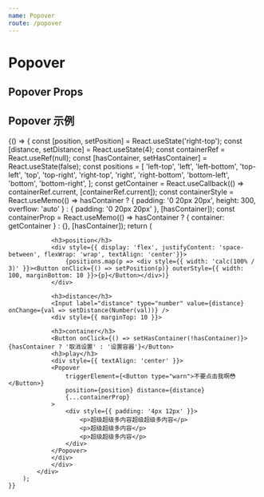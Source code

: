 ```yaml
---
name: Popover
route: /popover
---
```



# Popover

## Popover Props

<Props of={Popover} />

## Popover 示例
<Playground>
    {() => {
        const [position, setPosition] = React.useState('right-top');
        const [distance, setDistance] = React.useState(4);
        const containerRef = React.useRef(null);
        const [hasContainer, setHasContainer] = React.useState(false);
        const positions = [
            'left-top',
            'left',
            'left-bottom',
            'top-left',
            'top',
            'top-right',
            'right-top',
            'right',
            'right-bottom',
            'bottom-left',
            'bottom',
            'bottom-right',
        ];
        const getContainer = React.useCallback(() => containerRef.current, [containerRef.current]);
        const containerStyle = React.useMemo(() => hasContainer ? { padding: '0 20px 20px', height: 300, overflow: 'auto' } : { padding: '0 20px 20px' }, [hasContainer]);
        const containerProp = React.useMemo(() => hasContainer ? { container: getContainer } : {}, [hasContainer]);
        return (
            <div style={containerStyle} ref={containerRef}>
                
                <h3>position</h3>
                <div style={{ display: 'flex', justifyContent: 'space-between', flexWrap: 'wrap', textAlign: 'center'}}>
                    {positions.map(p => <div style={{ width: 'calc(100% / 3)' }}><Button onClick={() => setPosition(p)} outerStyle={{ width: 100, marginBottom: 10 }}>{p}</Button></div>)}
                </div>
                
                <h3>distance</h3>
                <Input label="distance" type="number" value={distance} onChange={val => setDistance(Number(val))} />
                <div style={{ marginTop: 10 }}>
                
                <h3>container</h3>
                <Button onClick={() => setHasContainer(!hasContainer)}>{hasContainer ? '取消设置' : '设置容器'}</Button>
                <h3>play</h3>
                <div style={{ textAlign: 'center' }}>
                <Popover
                    triggerElement={<Button type="warn">不要点击我啊😳</Button>}
                    position={position} distance={distance}
                    {...containerProp}
                >
                    <div style={{ padding: '4px 12px' }}>
                        <p>超级超级多内容超级超级多内容</p>
                        <p>超级超级多内容</p>
                        <p>超级超级多内容</p>
                    </div>
                </Popover>
                </div>
                </div>
            </div>
        );
    }}
</Playground>